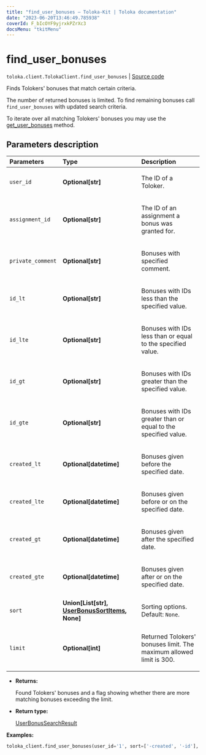 ```yaml
---
title: "find_user_bonuses — Toloka-Kit | Toloka documentation"
date: "2023-06-20T13:46:49.785938"
coverId: F_bIcOYF9yjrxkPZrXc3
docsMenu: "tkitMenu"
---
```


# find_user_bonuses

`toloka.client.TolokaClient.find_user_bonuses` | [Source code](https://github.com/Toloka/toloka-kit/blob/v1.2.0/src/client/__init__.py#L3152)

Finds Tolokers' bonuses that match certain criteria.

The number of returned bonuses is limited. To find remaining bonuses call `find_user_bonuses` with updated search criteria.

To iterate over all matching Tolokers' bonuses you may use the [get_user_bonuses](/docs/toloka-kit/reference/toloka.client.TolokaClient.get_user_bonuses) method.

## Parameters description

| Parameters | Type | Description |
| :----------| :----| :-----------|
`user_id`|**Optional\[str\]**|<p>The ID of a Toloker.</p>
`assignment_id`|**Optional\[str\]**|<p>The ID of an assignment a bonus was granted for.</p>
`private_comment`|**Optional\[str\]**|<p>Bonuses with specified comment.</p>
`id_lt`|**Optional\[str\]**|<p>Bonuses with IDs less than the specified value.</p>
`id_lte`|**Optional\[str\]**|<p>Bonuses with IDs less than or equal to the specified value.</p>
`id_gt`|**Optional\[str\]**|<p>Bonuses with IDs greater than the specified value.</p>
`id_gte`|**Optional\[str\]**|<p>Bonuses with IDs greater than or equal to the specified value.</p>
`created_lt`|**Optional\[datetime\]**|<p>Bonuses given before the specified date.</p>
`created_lte`|**Optional\[datetime\]**|<p>Bonuses given before or on the specified date.</p>
`created_gt`|**Optional\[datetime\]**|<p>Bonuses given after the specified date.</p>
`created_gte`|**Optional\[datetime\]**|<p>Bonuses given after or on the specified date.</p>
`sort`|**Union\[List\[str\], [UserBonusSortItems](/docs/toloka-kit/reference/toloka.client.search_requests.UserBonusSortItems), None\]**|<p>Sorting options. Default: `None`.</p>
`limit`|**Optional\[int\]**|<p>Returned Tolokers' bonuses limit. The maximum allowed limit is 300.</p>

* **Returns:**

  Found Tolokers' bonuses and a flag showing whether there are more matching bonuses exceeding the limit.

* **Return type:**

  [UserBonusSearchResult](/docs/toloka-kit/reference/toloka.client.search_results.UserBonusSearchResult)

**Examples:**

```python
toloka_client.find_user_bonuses(user_id='1', sort=['-created', '-id'], limit=3)
```